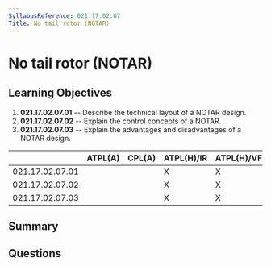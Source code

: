 ```yaml
---
SyllabusReference: 021.17.02.07
Title: No tail rotor (NOTAR)
---
```


# No tail rotor (NOTAR)

## Learning Objectives

1.  **021.17.02.07.01** -- Describe the technical layout of a NOTAR design.
2.  **021.17.02.07.02** -- Explain the control concepts of a NOTAR.
3.  **021.17.02.07.03** -- Explain the advantages and disadvantages of a NOTAR
    design.

|                 | ATPL(A) | CPL(A) | ATPL(H)/IR | ATPL(H)/VFR | CPL(H) | IR | CBIR(A) |
| --------------- | ------- | ------ | ---------- | ----------- | ------ | -- | ------- |
| 021.17.02.07.01 |         |        | X          | X           | X      |    |         |
| 021.17.02.07.02 |         |        | X          | X           | X      |    |         |
| 021.17.02.07.03 |         |        | X          | X           | X      |    |         |

## Summary

## Questions
